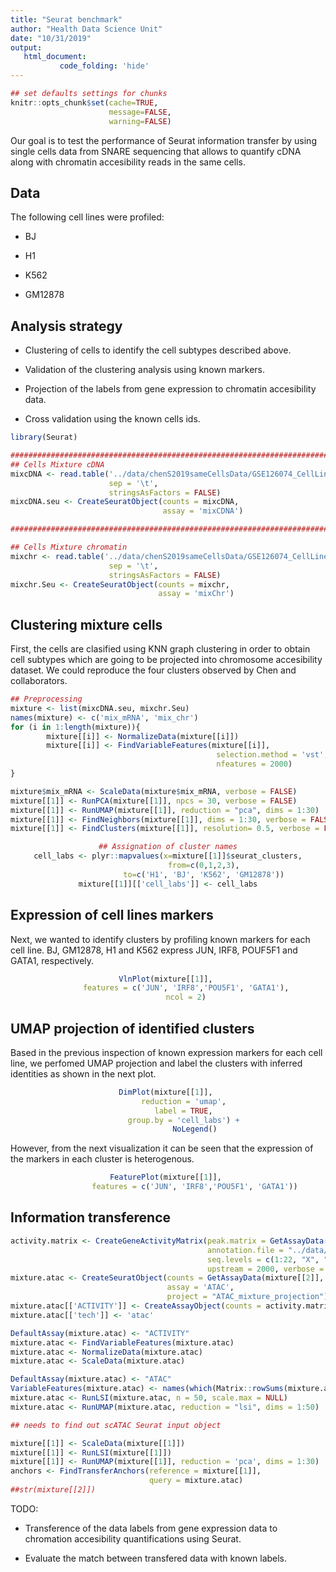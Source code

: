 ```yaml
---
title: "Seurat benchmark"
author: "Health Data Science Unit"
date: "10/31/2019"
output: 
   html_document:
           code_folding: 'hide'
---
```



```r
## set defaults settings for chunks
knitr::opts_chunk$set(cache=TRUE, 
                      message=FALSE, 
                      warning=FALSE)
```

Our goal is to test the performance of Seurat information transfer by using single cells
data from SNARE sequencing that allows to quantify cDNA along with chromatin accesibility
reads in the same cells.

## Data

The following cell lines were profiled:

* BJ

* H1

* K562

* GM12878


## Analysis strategy

* Clustering of cells to identify the cell subtypes described above.

* Validation of the clustering analysis using known markers.

* Projection of the labels from gene expression to chromatin accesibility data.

* Cross validation using the known cells ids.


```r
library(Seurat)

##############################################################################################
## Cells Mixture cDNA
mixcDNA <- read.table('../data/chenS2019sameCellsData/GSE126074_CellLineMixture_SNAREseq_cDNA_counts.tsv',
                      sep = '\t',
                      stringsAsFactors = FALSE) 
mixcDNA.seu <- CreateSeuratObject(counts = mixcDNA, 
                                  assay = 'mixCDNA')

##############################################################################################

## Cells Mixture chromatin
mixchr <- read.table('../data/chenS2019sameCellsData/GSE126074_CellLineMixture_SNAREseq_chromatin_counts.tsv',
                      sep = '\t',
                      stringsAsFactors = FALSE) 
mixchr.Seu <- CreateSeuratObject(counts = mixchr,
                                 assay = 'mixChr')

```

## Clustering mixture cells

First, the cells are clasified using KNN graph clustering in order to obtain cell subtypes which
are going to be projected into chromosome accesibility dataset. We could reproduce the four clusters observed by Chen and collaborators. 

```r
## Preprocessing
mixture <- list(mixcDNA.seu, mixchr.Seu)
names(mixture) <- c('mix_mRNA', 'mix_chr')
for (i in 1:length(mixture)){
        mixture[[i]] <- NormalizeData(mixture[[i]])
        mixture[[i]] <- FindVariableFeatures(mixture[[i]], 
                                              selection.method = 'vst',
                                              nfeatures = 2000)
}
```

```r
mixture$mix_mRNA <- ScaleData(mixture$mix_mRNA, verbose = FALSE)
mixture[[1]] <- RunPCA(mixture[[1]], npcs = 30, verbose = FALSE)
mixture[[1]] <- RunUMAP(mixture[[1]], reduction = "pca", dims = 1:30)
mixture[[1]] <- FindNeighbors(mixture[[1]], dims = 1:30, verbose = FALSE)
mixture[[1]] <- FindClusters(mixture[[1]], resolution= 0.5, verbose = FALSE)
```

<center>
```r
## Assignation of cluster names
cell_labs <- plyr::mapvalues(x=mixture[[1]]$seurat_clusters,
                from=c(0,1,2,3),
                to=c('H1', 'BJ', 'K562', 'GM12878'))
mixture[[1]][['cell_labs']] <- cell_labs

``` 
</center>

## Expression of cell lines markers

Next, we wanted to identify clusters by profiling known markers for each cell line.
BJ, GM12878, H1 and K562 express JUN, IRF8, POUF5F1 and GATA1, respectively. 


<center>
```r
VlnPlot(mixture[[1]], 
        features = c('JUN', 'IRF8','POU5F1', 'GATA1'),
        ncol = 2)
```
</center>

## UMAP projection of identified clusters

Based in the previous inspection of known expression markers for each cell line,
we perfomed UMAP projection and label the clusters with inferred identities as
shown in the next plot.

<center>
```r
DimPlot(mixture[[1]], 
        reduction = 'umap', 
        label = TRUE, 
        group.by = 'cell_labs') + 
            NoLegend()
```
</center>

However, from the next visualization it can be seen that the expression of the markers
in each cluster is heterogenous.

<center>
```r
FeaturePlot(mixture[[1]], 
            features = c('JUN', 'IRF8','POU5F1', 'GATA1'))
```
</center>


## Information transference

```r

activity.matrix <- CreateGeneActivityMatrix(peak.matrix = GetAssayData(mixture[[2]], slot='counts'), 
                                            annotation.file = "../data/Homo_sapiens.GRCh37.87.gtf.gz", 
                                            seq.levels = c(1:22, "X", "Y"), 
                                            upstream = 2000, verbose = TRUE)
mixture.atac <- CreateSeuratObject(counts = GetAssayData(mixture[[2]], slot='counts'),
                                   assay = 'ATAC',
                                   project = "ATAC_mixture_projection")
mixture.atac[['ACTIVITY']] <- CreateAssayObject(counts = activity.matrix)
mixture.atac[['tech']] <- 'atac'

DefaultAssay(mixture.atac) <- "ACTIVITY"
mixture.atac <- FindVariableFeatures(mixture.atac)
mixture.atac <- NormalizeData(mixture.atac)
mixture.atac <- ScaleData(mixture.atac)

DefaultAssay(mixture.atac) <- "ATAC"
VariableFeatures(mixture.atac) <- names(which(Matrix::rowSums(mixture.atac) > 100))
mixture.atac <- RunLSI(mixture.atac, n = 50, scale.max = NULL)
mixture.atac <- RunUMAP(mixture.atac, reduction = "lsi", dims = 1:50)

## needs to find out scATAC Seurat input object

mixture[[1]] <- ScaleData(mixture[[1]])
mixture[[1]] <- RunLSI(mixture[[1]])
mixture[[1]] <- RunUMAP(mixture[[1]], reduction = 'pca', dims = 1:30)
anchors <- FindTransferAnchors(reference = mixture[[1]],
                               query = mixture.atac) 
##str(mixture[[2]])
```

TODO:

* Transference of the data labels from gene expression data to chromation accesibility quantifications using Seurat.

* Evaluate the match between transfered data with known labels.